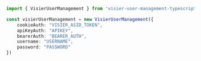 ```typescript index.ts
import { VisierUserManagement } from 'visier-user-management-typescript-sdk';

const visierUserManagement = new VisierUserManagement({
    cookieAuth: "VISIER_ASID_TOKEN",
    apiKeyAuth: "APIKEY",
    bearerAuth: "BEARER_AUTH",
    username: "USERNAME",
    password: "PASSWORD"
})
```